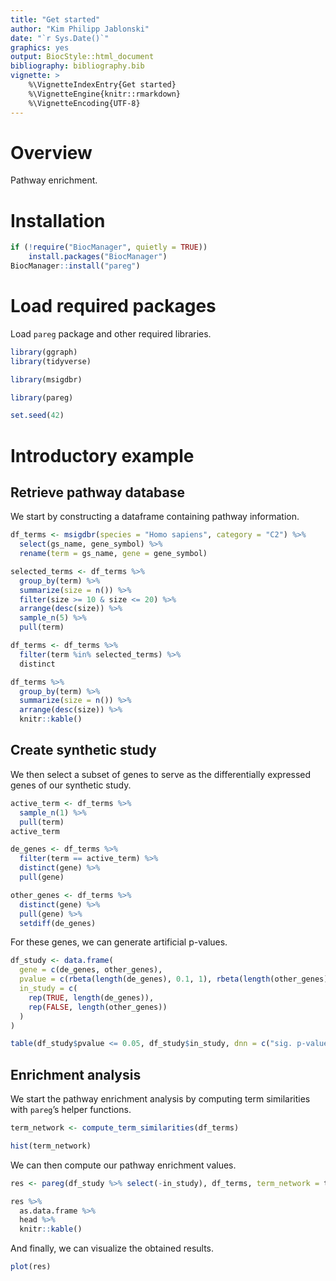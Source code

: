 ```yaml
---
title: "Get started"
author: "Kim Philipp Jablonski"
date: "`r Sys.Date()`"
graphics: yes
output: BiocStyle::html_document
bibliography: bibliography.bib
vignette: >
    %\VignetteIndexEntry{Get started}
    %\VignetteEngine{knitr::rmarkdown}
    %\VignetteEncoding{UTF-8}
---
```


# Overview

Pathway enrichment.

# Installation

```r
if (!require("BiocManager", quietly = TRUE))
    install.packages("BiocManager")
BiocManager::install("pareg")
```

# Load required packages

Load `pareg` package and other required libraries.

```r
library(ggraph)
library(tidyverse)

library(msigdbr)

library(pareg)

set.seed(42)
```

# Introductory example

## Retrieve pathway database

We start by constructing a dataframe containing pathway information.

```r
df_terms <- msigdbr(species = "Homo sapiens", category = "C2") %>%
  select(gs_name, gene_symbol) %>%
  rename(term = gs_name, gene = gene_symbol)

selected_terms <- df_terms %>%
  group_by(term) %>%
  summarize(size = n()) %>%
  filter(size >= 10 & size <= 20) %>%
  arrange(desc(size)) %>%
  sample_n(5) %>%
  pull(term)

df_terms <- df_terms %>%
  filter(term %in% selected_terms) %>%
  distinct

df_terms %>%
  group_by(term) %>%
  summarize(size = n()) %>%
  arrange(desc(size)) %>%
  knitr::kable()
```

## Create synthetic study

We then select a subset of genes to serve as the differentially expressed genes of our synthetic study.

```r
active_term <- df_terms %>%
  sample_n(1) %>%
  pull(term)
active_term

de_genes <- df_terms %>%
  filter(term == active_term) %>%
  distinct(gene) %>%
  pull(gene)

other_genes <- df_terms %>%
  distinct(gene) %>%
  pull(gene) %>%
  setdiff(de_genes)
```

For these genes, we can generate artificial p-values.

```r
df_study <- data.frame(
  gene = c(de_genes, other_genes),
  pvalue = c(rbeta(length(de_genes), 0.1, 1), rbeta(length(other_genes), 1, 1)),
  in_study = c(
    rep(TRUE, length(de_genes)),
    rep(FALSE, length(other_genes))
  )
)

table(df_study$pvalue <= 0.05, df_study$in_study, dnn = c("sig. p-value", "in study"))
```

## Enrichment analysis

We start the pathway enrichment analysis by computing term similarities with `pareg`'s helper functions.

```r
term_network <- compute_term_similarities(df_terms)

hist(term_network)
```

We can then compute our pathway enrichment values.

```r
res <- pareg(df_study %>% select(-in_study), df_terms, term_network = term_network)

res %>%
  as.data.frame %>%
  head %>%
  knitr::kable()
```

And finally, we can visualize the obtained results.

```r
plot(res)
```
